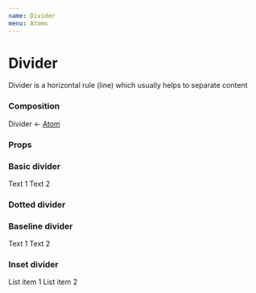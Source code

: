 ```yaml
---
name: Divider
menu: Atoms
---
```



# Divider

Divider is a horizontal rule (line) which usually helps to separate content

### Composition

Divider &larr; [Atom](/src-atoms-atom-atom)

### Props

<PropsTable of={StaticDivider} />

### Basic divider

<Playground>
  <Paper color14>Text 1</Paper>
  <Divider />
  <Paper color14>Text 2</Paper>
</Playground>

### Dotted divider

<Playground>
  <Divider dotted />
</Playground>

### Baseline divider

<Playground>
  <Paper color14>Text 1</Paper>
  <Divider baseline />
  <Paper color14>Text 2</Paper>
</Playground>

### Inset divider

<Playground>
  <List>
    <ListItem>
      <Addon>
        <Archive />
      </Addon>
      <ListItemBody>List item 1</ListItemBody>
    </ListItem>
    <Divider inset />
    <ListItem>
      <Addon>
        <Bell />
      </Addon>
      <ListItemBody>List item 2</ListItemBody>
    </ListItem>
  </List>
</Playground>
